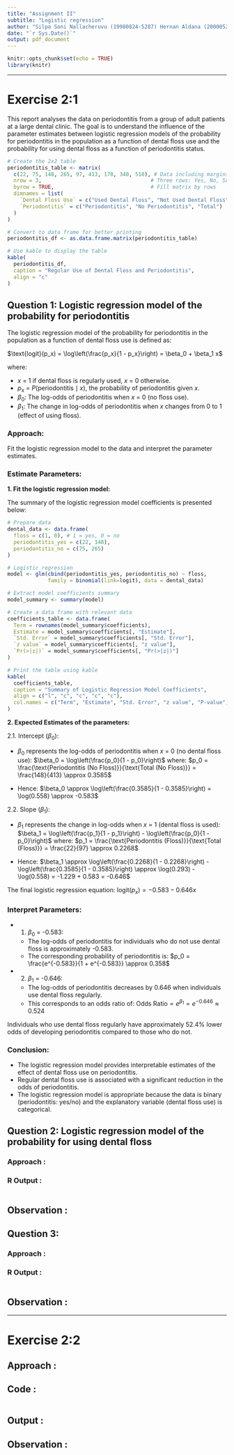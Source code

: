 ```yaml
---
title: "Assignment II"
subtitle: "Logistic regression"
author: "Silpa Soni Nallacheruvu (19980824-5287) Hernan Aldana (20000526-4999)"
date: "`r Sys.Date()`"
output: pdf_document
---
```


```r
knitr::opts_chunk$set(echo = TRUE)
library(knitr)
```

---

# Exercise 2:1

This report analyses the data on periodontitis from a group of adult patients at a large dental clinic.
The goal is to understand the influence of the parameter estimates between logistic regression models of the probability for periodontitis in the population as a function of dental floss use and the probability for using dental floss as a function of periodontitis status. 

```r

# Create the 2x2 table
periodontitis_table <- matrix(
  c(22, 75, 148, 265, 97, 413, 170, 340, 510), # Data including margins
  nrow = 3,                                   # Three rows: Yes, No, Sum
  byrow = TRUE,                               # Fill matrix by rows
  dimnames = list(
    `Dental Floss Use` = c("Used Dental Floss", "Not Used Dental Floss", "Total"), # Row names
    `Periodontitis` = c("Periodontitis", "No Periodontitis", "Total")    # Column names
  )
)

# Convert to data frame for better printing
periodontitis_df <- as.data.frame.matrix(periodontitis_table)

# Use kable to display the table
kable(
  periodontitis_df,
  caption = "Regular Use of Dental Floss and Periodontitis",
  align = "c"
)

```

## Question 1: Logistic regression model of the probability for periodontitis

The logistic regression model of the probability for periodontitis in the population as a function of dental floss use is defined as:

$\text{logit}(p_x) = \log\left(\frac{p_x}{1 - p_x}\right) = \beta_0 + \beta_1 x$

where:

- $x$ = 1 if dental floss is regularly used, $x$ = 0 otherwise.
- $p_x$ = $P(\text{periodontitis} \mid x)$, the probability of periodontitis given $x$.
- $\beta_0$: The log-odds of periodontitis when $x$ = 0 (no floss use).
- $\beta_1$: The change in log-odds of periodontitis when $x$ changes from 0 to 1 (effect of using floss).
	
### Approach:

Fit the logistic regression model to the data and interpret the parameter estimates.

### Estimate Parameters:

**1. Fit the logistic regression model:**

The summary of the logistic regression model coefficients is presented below:

```r
# Prepare data
dental_data <- data.frame(
  floss = c(1, 0), # 1 = yes, 0 = no
  periodontitis_yes = c(22, 148),
  periodontitis_no = c(75, 265)
)

# Logistic regression
model <- glm(cbind(periodontitis_yes, periodontitis_no) ~ floss, 
             family = binomial(link=logit), data = dental_data)

# Extract model coefficients summary
model_summary <- summary(model)

# Create a data frame with relevant data
coefficients_table <- data.frame(
  Term = rownames(model_summary$coefficients),
  Estimate = model_summary$coefficients[, "Estimate"],
  `Std. Error` = model_summary$coefficients[, "Std. Error"],
  `z value` = model_summary$coefficients[, "z value"],
  `Pr(>|z|)` = model_summary$coefficients[, "Pr(>|z|)"]
)

# Print the table using kable
kable(
  coefficients_table,
  caption = "Summary of Logistic Regression Model Coefficients",
  align = c("l", "c", "c", "c", "c"),
  col.names = c("Term", "Estimate", "Std. Error", "z value", "P-value")
)
```

**2. Expected Estimates of the parameters:**

2.1.	Intercept $(\beta_0)$:

- $\beta_0$ represents the log-odds of periodontitis when $x$ = 0 (no dental floss use):
    $\beta_0 = \log\left(\frac{p_0}{1 - p_0}\right)$ where:
    $p_0 = \frac{\text{Periodontitis (No Floss)}}{\text{Total (No Floss)}} = \frac{148}{413} \approx 0.3585$

- Hence: $\beta_0 \approx \log\left(\frac{0.3585}{1 - 0.3585}\right) = \log(0.558) \approx -0.583$

2.2.	Slope $(\beta_1)$:

- $\beta_1$ represents the change in log-odds when $x$ = 1 (dental floss is used):
        $\beta_1 = \log\left(\frac{p_1}{1 - p_1}\right) - \log\left(\frac{p_0}{1 - p_0}\right)$ where:
$p_1 = \frac{\text{Periodontitis (Floss)}}{\text{Total (Floss)}} = \frac{22}{97} \approx 0.2268$

- Hence:
      $\beta_1 \approx \log\left(\frac{0.2268}{1 - 0.2268}\right) - \log\left(\frac{0.3585}{1 - 0.3585}\right) \approx \log(0.293) - \log(0.558) = -1.229 + 0.583 = -0.646$

The final logistic regression equation: $\text{logit}(p_x) = -0.583 - 0.646x$

### Interpret Parameters:

- 1.	$\beta_0$ = -0.583:
  - The log-odds of periodontitis for individuals who do not use dental floss is approximately -0.583.
  - The corresponding probability of periodontitis is: 
  $p_0 = \frac{e^{-0.583}}{1 + e^{-0.583}} \approx 0.358$

- 2.	$\beta_1$ = -0.646:
  - The log-odds of periodontitis decreases by 0.646 when individuals use dental floss regularly.
  - This corresponds to an odds ratio of:
  $\text{Odds Ratio} = e^{\beta_1} = e^{-0.646} \approx 0.524$

Individuals who use dental floss regularly have approximately 52.4% lower odds of developing periodontitis compared to those who do not.

### Conclusion: 

- The logistic regression model provides interpretable estimates of the effect of dental floss use on periodontitis.
- Regular dental floss use is associated with a significant reduction in the odds of periodontitis.
- The logistic regression model is appropriate because the data is binary (periodontitis: yes/no) and the explanatory variable (dental floss use) is categorical.

## Question 2: Logistic regression model of the probability for using dental floss

### Approach : 

### R Output :

```r

```

## Observation : 


## Question 3: 

### Approach : 

### R Output :

```r

```

## Observation : 

---

# Exercise 2:2

## Approach : 

## Code :

```r

```

## Output : 

## Observation : 


